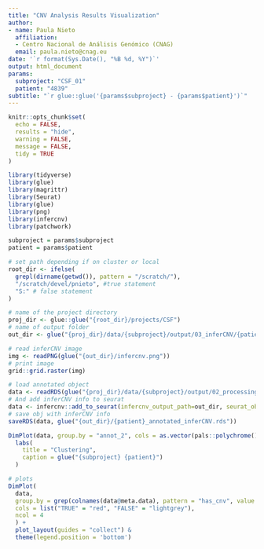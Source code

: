 ---
title: "CNV Analysis Results Visualization"
author:
- name: Paula Nieto
  affiliation: 
  - Centro Nacional de Análisis Genómico (CNAG)
  email: paula.nieto@cnag.eu
date: '`r format(Sys.Date(), "%B %d, %Y")`'
output: html_document
params:
  subproject: "CSF_01"
  patient: "4839"
subtitle: "`r glue::glue('{params$subproject} - {params$patient}')`"
---

```{r setup, include=FALSE}
knitr::opts_chunk$set(
  echo = FALSE,
  results = "hide",
  warning = FALSE,
  message = FALSE,
  tidy = TRUE
)
```

```{r set-params}
library(tidyverse)
library(glue)
library(magrittr)
library(Seurat)
library(glue)
library(png)
library(infercnv)
library(patchwork)

subproject = params$subproject
patient = params$patient

# set path depending if on cluster or local
root_dir <- ifelse(
  grepl(dirname(getwd()), pattern = "/scratch/"),
  "/scratch/devel/pnieto", #true statement
  "S:" # false statement
)

# name of the project directory
proj_dir <- glue::glue("{root_dir}/projects/CSF")
# name of output folder
out_dir <- glue("{proj_dir}/data/{subproject}/output/03_inferCNV/{patient}") 
```

```{r inferCNV image}
# read inferCNV image
img <- readPNG(glue("{out_dir}/infercnv.png"))
# print image
grid::grid.raster(img)
```

```{r add CNV metadata}
# load annotated object
data <- readRDS(glue("{proj_dir}/data/{subproject}/output/02_processing_clustering/{subproject}_{patient}_annotated.rds"))
# And add inferCNV info to seurat
data <- infercnv::add_to_seurat(infercnv_output_path=out_dir, seurat_obj=data)
# save obj with inferCNV info
saveRDS(data, glue("{out_dir}/{patient}_annotated_inferCNV.rds"))
```

```{r}
DimPlot(data, group.by = "annot_2", cols = as.vector(pals::polychrome())) +
  labs(
    title = "Clustering",
    caption = glue("{subproject} {patient}")
  )
```

```{r CNV plots, fig.width=12, fig.height=20}
# plots
DimPlot(
  data,
  group.by = grep(colnames(data@meta.data), pattern = "has_cnv", value = TRUE),
  cols = list("TRUE" = "red", "FALSE" = "lightgrey"), 
  ncol = 4
  ) + 
  plot_layout(guides = "collect") & 
  theme(legend.position = 'bottom')
```

